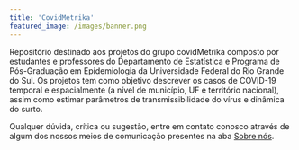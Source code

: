 ```yaml
---
title: 'CovidMetrika'
featured_image: /images/banner.png
---
```


Repositório destinado aos projetos do grupo covidMetrika composto por estudantes e professores do Departamento de Estatística e Programa de Pós-Graduação em Epidemiologia da Universidade Federal do Rio Grande do Sul. Os projetos tem como objetivo descrever os casos de COVID-19 temporal e espacialmente (a nível de município, UF e território nacional), assim como estimar parâmetros de transmissibilidade do vírus e dinâmica do surto.
    
Qualquer dúvida, crítica ou sugestão, entre em contato conosco através de algum dos nossos meios de comunicação presentes na aba [Sobre nós](/about/index.html).
